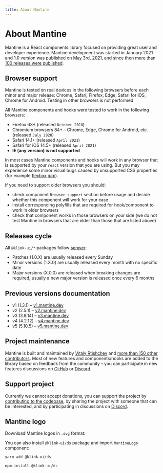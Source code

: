 ```yaml
---
title: About Mantine
---
```



# About Mantine

Mantine is a React components library focused on providing great user and developer experience.
Mantine development was started in January 2021 and 1.0 version was published on [May 3rd, 2021](https://github.com/mantinedev/klink-ui/releases/tag/1.0.0),
and since then [more than 100 releases were published](https://github.com/mantinedev/klink-ui/releases).

## Browser support

Mantine is tested on real devices in the following browsers before each minor and major release: Chrome, Safari, Firefox,
Edge, Safari for iOS, Chrome for Android. Testing in other browsers is not performed.

All Mantine components and hooks were tested to work in the following browsers:

- Firefox 63+ (released `October 2018`)
- Chromium browsers 84+ – Chrome, Edge, Chrome for Android, etc. (released `July 2020`)
- Safari 14.1+ (released `April 2021`)
- Safari for iOS 14.5+ (released `April 2021`)
- **IE (any version) is not supported**

In most cases Mantine components and hooks will work in any browser that is supported
by your `react` version that you are using. But you may experience some minor visual bugs
caused by unsupported CSS properties (for example [flexbox gap](https://caniuse.com/flexbox-gap)).

If you need to support older browsers you should:

- check component `Browser support` section before usage and decide whether this component will work for your case
- install corresponding polyfills that are required for hook/component to work in older browsers
- check that component works in those browsers on your side (we do not test Mantine in browsers that are older than those that are listed above)

## Releases cycle

All `@klink-ui/*` packages follow [semver](https://semver.org/):

- Patches (1.0.X) are usually released every Sunday
- Minor versions (1.X.0) are usually released every month with no specific date
- Major versions (X.0.0) are released when breaking changes are required, usually a new major version is released once every 6 months

## Previous versions documentation

- v1 (1.3.1) – [v1.mantine.dev](https://v1.mantine.dev/)
- v2 (2.5.1) – [v2.mantine.dev](https://v2.mantine.dev/)
- v3 (3.6.14) – [v3.mantine.dev](https://v3.mantine.dev/)
- v4 (4.2.12) – [v4.mantine.dev](https://v4.mantine.dev/)
- v5 (5.10.5) – [v5.mantine.dev](https://v5.mantine.dev/)

## Project maintenance

Mantine is built and maintained by [Vitaly Rtishchev](https://github.com/rtivital) and [more than 150 other contributors](https://github.com/mantinedev/klink-ui/graphs/contributors).
Most of new features and components/hooks are added to the library based on feedback from the community –
you can participate in new features discussions on [GitHub](https://github.com/mantinedev/klink-ui/discussions) or [Discord](https://discord.gg/wbH82zuWMN).

## Support project

Currently we cannot accept donations, you can support the project by [contributing to the codebase](/pages/contributing/),
by sharing the project with someone that can be interested, and by participating in discussions on [Discord](https://discord.gg/wbH82zuWMN).

## Mantine logo

Download Mantine logos in `.svg` format:

<LogoAssets />

You can also install `@klink-ui/ds` package and import `MantineLogo` component:

```bash
yarn add @klink-ui/ds

npm install @klink-ui/ds
```

<Demo data={MantineLogoDemos.configurator} />
